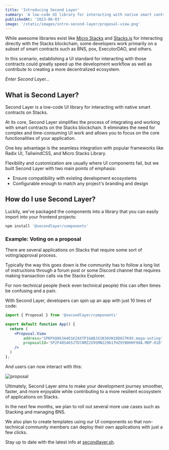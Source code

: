 ```yaml
---
title: 'Introducing Second Layer'
summary: 'A low-code UI library for interacting with native smart contracts on Stacks'
publishedAt: '2023-06-03'
image: '/static/images/intro-second-layer/proposal-view.png'
---
```


While awesome libraries exist like [Micro Stacks](https://micro-stacks.dev/) and [Stacks.js](https://www.hiro.so/stacks-js) for interacting directly with the Stacks blockchain, some developers work primarily on a subset of smart contracts such as BNS, pox, ExecutorDAO, and others.

In this scenario, establishing a UI standard for interacting with those contracts could greatly speed up the development workflow as well as contribute to creating a more decentralized ecosystem.

*Enter Second Layer...*

## What is Second Layer?

Second Layer is a low-code UI library for interacting with native smart contracts on Stacks.

At its core, Second Layer simplifies the process of integrating and working with smart contracts on the Stacks blockchain. It eliminates the need for complex and time-consuming UI work and allows you to focus on the core functionalities of your application.

One key advantage is the seamless integration with popular frameworks like Radix UI, TailwindCSS, and Micro Stacks Library.

Flexibility and customization are usually where UI components fail, but we built Second Layer with two main points of emphasis:
- Ensure compatibility with existing development ecosystems
- Configurable enough to match any project's branding and design

## How do I use Second Layer?

Luckily, we've packaged the components into a library that you can easily import into your frontend projects:

```bash
npm install '@secondlayer/components'
```

### Example: Voting on a proposal

There are several applications on Stacks that require some sort of voting/approval process.

Typically the way this goes down is the community has to follow a long list of instructions through a forum post or some Discord channel that requires making transaction calls via the Stacks Explorer.

For non-technical people (heck even technical people) this can often times be confusing and a pain.

With Second Layer, developers can spin up an app with just 10 lines of code:

```jsx showLineNumbers title="App.tsx"
import { Proposal } from '@secondlayer/components'

export default function App() {
  return (
    <Proposal.View
    	address='SPKPXQ0X3A4D1KZ4XTP1GABJX1N36VW10D02TK9X.mega-voting'
    	proposalId='SP2F40S465JTD7AMZ2X9SMN229617HZ9YB0HHY98A.MDP-010'
    />
  )
};
```

And users can now interact with this:

![proposal](/static/images/intro-second-layer/proposal-view.png)

Ultimately, Second Layer aims to make your development journey smoother, faster, and more enjoyable while contributing to a more resilient ecosystem of applications on Stacks.

In the next few months, we plan to roll out several more use cases such as Stacking and managing BNS.

We also plan to create templates using our UI components so that non-technical community members can deploy their own applications with just a few clicks.

Stay up to date with the latest info at [secondlayer.sh](https://secondlayer.sh/).